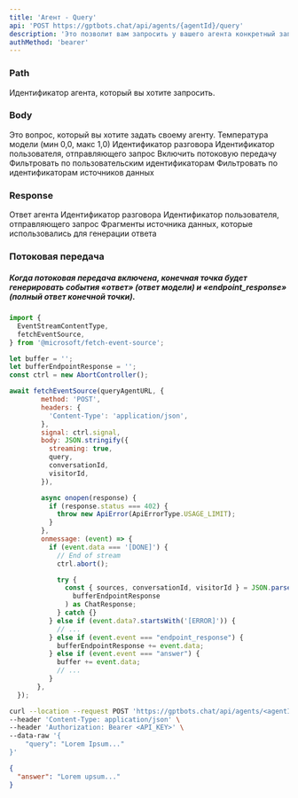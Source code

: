 ```yaml
---
title: 'Агент - Query'
api: 'POST https://gptbots.chat/api/agents/{agentId}/query'
description: 'Это позволит вам запросить у вашего агента конкретный запрос.'
authMethod: 'bearer'
---
```


### Path

<ParamField path="agentId" type="string" required>
  Идентификатор агента, который вы хотите запросить.
</ParamField>

### Body

<ParamField body="query" type="string" required>
  Это вопрос, который вы хотите задать своему агенту.
</ParamField>

<ParamField body="temperature" type="number" min="0.0" max="1.0">
  Температура модели (мин 0,0, макс 1,0)
</ParamField>

<ParamField body="conversationId" type="string">
  Идентификатор разговора
</ParamField>

<ParamField body="visitorId" type="string">
  Идентификатор пользователя, отправляющего запрос
</ParamField>

<ParamField body="streaming" type="boolean">
  Включить потоковую передачу
</ParamField>

<ParamField body="filters" type="Filters Object">
  <Expandable title="properties">

<ParamField body="custom_ids" type="string array">
  Фильтровать по пользовательским идентификаторам
</ParamField>

<ParamField body="datasource_ids" type="string array">
  Фильтровать по идентификаторам источников данных
</ParamField>

  </Expandable>
</ParamField>

### Response

<ResponseField name="answer" type="string">
  Ответ агента
</ResponseField>
<ResponseField name="conversationId" type="string">
  Идентификатор разговора
</ResponseField>
<ResponseField name="visitorId" type="string">
  Идентификатор пользователя, отправляющего запрос
</ResponseField>
<ResponseField name="sources" type="string">
  Фрагменты источника данных, которые использовались для генерации ответа
</ResponseField>

### Потоковая передача

##### Когда потоковая передача включена, конечная точка будет генерировать события «ответ» (ответ модели) и «endpoint_response» (полный ответ конечной точки).

```js
import {
  EventStreamContentType,
  fetchEventSource,
} from '@microsoft/fetch-event-source';

let buffer = '';
let bufferEndpointResponse = '';
const ctrl = new AbortController();

await fetchEventSource(queryAgentURL, {
        method: 'POST',
        headers: {
          'Content-Type': 'application/json',
        },
        signal: ctrl.signal,
        body: JSON.stringify({
          streaming: true,
          query,
          conversationId,
          visitorId,
        }),

        async onopen(response) {
          if (response.status === 402) {
            throw new ApiError(ApiErrorType.USAGE_LIMIT);
          }
        },
        onmessage: (event) => {
          if (event.data === '[DONE]') {
            // End of stream
            ctrl.abort();

            try {
              const { sources, conversationId, visitorId } = JSON.parse(
                bufferEndpointResponse
              ) as ChatResponse;
            } catch {}
          } else if (event.data?.startsWith('[ERROR]')) {
            // ...
          } else if (event.event === "endpoint_response") {
            bufferEndpointResponse += event.data;
          } else if (event.event === "answer") {
            buffer += event.data;
            // ...
          }
       },
  });
```

<RequestExample>

```bash Example Request
curl --location --request POST 'https://gptbots.chat/api/agents/<agentId>/query' \
--header 'Content-Type: application/json' \
--header 'Authorization: Bearer <API_KEY>' \
--data-raw '{
    "query": "Lorem Ipsum..."
}'
```

</RequestExample>

<ResponseExample>

```json Response
{
  "answer": "Lorem upsum..."
}
```

</ResponseExample>
